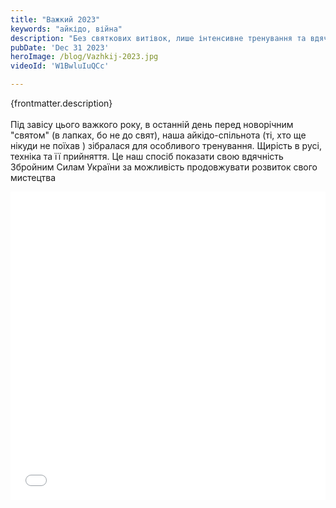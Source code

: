 ```yaml
---
title: "Важкий 2023"
keywords: "айкідо, війна"
description: "Без святкових витівок, лише інтенсивне тренування та вдячність один одному за можливість зростати разом. "
pubDate: 'Dec 31 2023'
heroImage: /blog/Vazhkij-2023.jpg
videoId: 'W1BwluIuQCc'

---
```

{frontmatter.description}
<br/>
<br/>
Під завісу цього важкого року, в останній день перед новорічним "святом" (в лапках, бо не до свят), наша айкідо-спільнота (ті, хто ще нікуди не поїхав ) зібралася для особливого тренування.
Щирість в русі, техніка та її прийняття. Це наш спосіб показати свою вдячність Збройним Силам України за можливість продовжувати розвиток свого мистецтва

<iframe width="100%" height="493" src={`https://www.youtube.com/embed/${frontmatter.videoId}`} frameborder="0" allowfullscreen></iframe>

